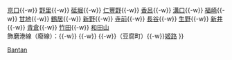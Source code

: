 {{鐵道路線
|模板名稱 = 播但線
|名稱 = [[File:JR logo (west).svg|25px|西日本旅客鐵道|link=西日本旅客鐵道]] [[播但線]] [[File:JRW kinki-J.svg|20px]]
|代表色 = #A52F5D
|車站列表 = [[姬路站|姬路]]{{-w}} [[京口站|京口]]{{-w}} [[野里站|野里]]{{-w}} [[砥堀站|砥堀]]{{-w}} [[仁豐野站|仁豐野]]{{-w}} [[香呂站|香呂]]{{-w}} [[溝口站 (日本)|溝口]]{{-w}} [[福崎站|福崎]]{{-w}} [[甘地站|甘地]]{{-w}} [[鶴居站|鶴居]]{{-w}} [[新野站 (兵庫縣)|新野]]{{-w}} [[寺前站|寺前]]{{-w}} [[長谷站 (兵庫縣)|長谷]]{{-w}} [[生野站 (兵庫縣)|生野]]{{-w}} [[新井站 (兵庫縣)|新井]]{{-w}} [[青倉站|青倉]]{{-w}} [[竹田站 (兵庫縣)|竹田]]{{-w}} [[和田山站|和田山]]<br />飾磨港線（廢線）：{{link-ja|飾磨港站|飾磨港駅|飾磨港}}{{-w}} {{link-ja|飾磨站 (國鐵)|飾磨駅 (国鉄)|飾磨}}{{-w}} {{link-ja|龜山站 (日本國鐵)|亀山駅 (国鉄)|龜山}}{{-w}}（豆腐町）{{-w}}[[姬路站|姬路]]
}}<noinclude>
[[Category:西日本旅客鐵道路線模板|Bantan]]
</noinclude>